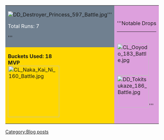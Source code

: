 {| border="1" style="text-align:center"
|-
| style="background-color:rgb(112,128,144);"| [[File:DD_Destroyer_Princess_597_Battle.jpg|thumb|center|link=http://kancolle.wikia.com/wiki/Destroyer_Princess]]'''<div style="color:white">Total Runs: 7</div>'''
| rowspan="2" style="background-color:rgb(221,160,221);"| '''Notable Drops<hr><br />'''
'''[[File:CL_Ooyodo_183_Battle.jpg|thumb|center|100px|link=http://kancolle.wikia.com/wiki/Ooyodo]]<br />[[File:DD_Tokitsukaze_186_Battle.jpg|thumb|center|100px|link=http://kancolle.wikia.com/wiki/Tokitsukaze]]'''
|-
| style="background-color:rgb(255,215,0);"| '''Buckets Used: 18<br />MVP'''<br />[[File:CL_Naka_Kai_Ni_160_Battle.jpg|thumb|center|160px|link=http://kancolle.wikia.com/wiki/Naka]]
|}
[[Category:Blog posts]]